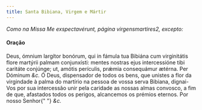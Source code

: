 ```yaml
---
title: Santa Bibiana, Virgem e Mártir
---
```


<em>Como na Missa Me exspectavérunt, página virgensmartires2, excepto:</em>

<h4 class="text-center">Oração</h4>
<div class="grid grid-cols-2 gap-5">
  <span class="text-justify">
    Deus, ómnium largítor bonórum, qui in fámula tua Bibiána cum virginitátis
    flore martýrii palmam conjunxísti: mentes nostras ejus intercessióne tibi
    caritáte conjúnge; ut, amótis perículis, prǽmia consequámur ætérna. Per
    Dóminum <em>&c.</em>
  </span>
  <span class="text-justify">
    Ó Deus, dispensador de todos os bens, que unistes a flor da virgindade à
    palma do martírio na pessoa de vossa serva Bibiana, dignai-Vos por sua
    intercessão unir pela caridade as nossas almas convosco, a fim de que,
    afastados todos os perigos, alcancemos os prémios eternos. Por nosso Senhor{" "}
    <em>&c.</em>
  </span>
</div>
